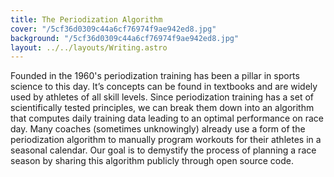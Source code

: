 ```yaml
---
title: The Periodization Algorithm
cover: "/5cf36d0309c44a6cf76974f9ae942ed8.jpg"
background: "/5cf36d0309c44a6cf76974f9ae942ed8.jpg"
layout: ../../layouts/Writing.astro
---
```


Founded in the 1960's periodization training has been a pillar in sports science to this day. It’s concepts can be found in textbooks and are widely used by athletes of all skill levels. Since periodization training has a set of scientifically tested principles, we can break them down into an algorithm that computes daily training data leading to an optimal performance on race day. Many coaches (sometimes unknowingly) already use a form of the periodization algorithm to manually program workouts for their athletes in a seasonal calendar. Our goal is to demystify the process of planning a race season by sharing this algorithm publicly through open source code.
